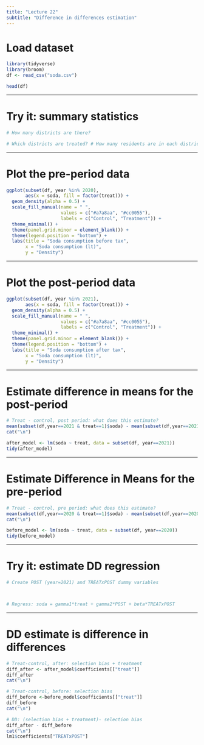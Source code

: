 ---
title: "Lecture 22"
subtitle: "Difference in differences estimation"
---


# Load dataset

```{r, message=F}
library(tidyverse)
library(broom)
df <- read_csv("soda.csv")

head(df)
```

---

# Try it: summary statistics

```{r}

# How many districts are there? 

# Which districts are treated? # How many residents are in each district?

```

---

# Plot the pre-period data

```{r c1, eval=F}
ggplot(subset(df, year %in% 2020), 
       aes(x = soda, fill = factor(treat))) + 
  geom_density(alpha = 0.5) + 
  scale_fill_manual(name = " ", 
                    values = c("#a7a8aa", "#cc0055"),
                    labels = c("Control", "Treatment")) +
  theme_minimal() +
  theme(panel.grid.minor = element_blank()) +
  theme(legend.position = "bottom") +
  labs(title = "Soda consumption before tax",
       x = "Soda consumption (lt)",
       y = "Density")
```

---

# Plot the post-period data

```{r c2, eval=F}
ggplot(subset(df, year %in% 2021), 
       aes(x = soda, fill = factor(treat))) + 
  geom_density(alpha = 0.5) + 
  scale_fill_manual(name = " ", 
                    values = c("#a7a8aa", "#cc0055"),
                    labels = c("Control", "Treatment")) +
  theme_minimal() +
  theme(panel.grid.minor = element_blank()) +
  theme(legend.position = "bottom") +
  labs(title = "Soda consumption after tax",
       x = "Soda consumption (lt)",
       y = "Density")
```



---

# Estimate difference in means for the post-period

```{r }
# Treat - control, post period: what does this estimate?
mean(subset(df,year==2021 & treat==1)$soda) - mean(subset(df,year==2021 & treat==0)$soda)
cat("\n")

after_model <- lm(soda ~ treat, data = subset(df, year==2021))
tidy(after_model)
```

---

# Estimate Difference in Means for the pre-period

```{r}
# Treat - control, pre period: what does this estimate?
mean(subset(df,year==2020 & treat==1)$soda) - mean(subset(df,year==2020 & treat==0)$soda)
cat("\n")

before_model <- lm(soda ~ treat, data = subset(df, year==2020))
tidy(before_model)
```

---

# Try it: estimate DD regression

```{r}
# Create POST (year=2021) and TREATxPOST dummy variables



# Regress: soda = gamma1*treat + gamma2*POST + beta*TREATxPOST

```

---

# DD estimate is difference in differences


```{r aa1, eval=F}
# Treat-control, after: selection bias + treatment
diff_after <- after_model$coefficients[["treat"]]
diff_after
cat("\n")

# Treat-control, before: selection bias
diff_before <-before_model$coefficients[["treat"]]
diff_before
cat("\n")

# DD: (selection bias + treatment)- selection bias
diff_after - diff_before
cat("\n")
lm1$coefficients["TREATxPOST"]
```
